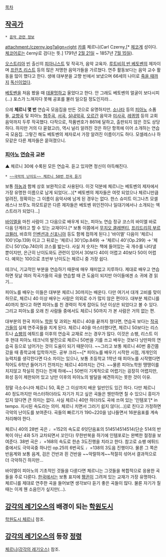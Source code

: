[[목차]]
== [[작곡가]] ==
 * [[음악 관련 정보]]

attachment:/czerny.jpg?align=right [[카를]] 체르니(Carl Czerny,[* [[체코]]계 성이다. [[체코어]]로는 černý로 검다는 뜻.] 1791년 [[2월 21일]] ~ 1857년 [[7월 15일]]).

[[오스트리아]] [[빈#s-1|빈]] 출신의 [[피아니스트]] 및 작곡가, 음악 교육자. [[루트비히 반 베토벤]]의 제자이며 [[프란츠 리스트]] 등의 많은 저명한 음악가들을 가르쳤다. 연주 활동보다는 음악 교수 활동을 많이 했다고 한다. 생애 대부분을 고향 빈에서 보냈으며 66세의 나이로 [[평생 독신으로 산 인물|죽을 때까지]] [[독신]]이었다.

[[루트비히 반 베토벤|베토벤]]을 처음 봤을 때 [[데꿀멍]]하고 울었다고 한다. 안 그래도 베토벤의 얼굴이 보다시피(…) 포스가 느껴지다 못해 공포를 불러 일으킬 정도인지라...

으레 '''체르니 몇 번''' 연습곡 모음집을 만든 것으로 유명하지만, [[소나타]] 등의 [[피아노]] 소품들, [[교향곡]] 및 피아노 [[협주곡]], [[서곡]], [[실내악]]곡, [[오르간]] 음악과 [[미사]]곡, [[레퀴엠]] 등의 교회음악까지 두루 작곡했다. 다작으로, 작품번호가 861에 달하고, 출판되지 않은 것도 상당하다. 하지만 거의 다 묻혔고(!), 역시 널리 알려진 것은 하단 항목에 이어 소개하는 연습곡 모음집. 그렇긴 해도 베토벤의 제자로서 가장 알려진 이름이기도 하다. 모셀레스나 하모같은 다른 제자들은 묻혀졌으니.

=== [[피아노]] [[연습곡]] 교본 ===
{{{#!html
<iframe width="420" height="315" src="//www.youtube.com/embed/HKmpCtWRrNw" frameborder="0" allowfullscreen></iframe>
}}}

▲ 체르니 30에 수록된 모든 연습곡. 듣고 있자면 정신이 아득해진다.

 * [http://www.youtube.com/watch?v=rREFCB6O1jY&list=PLC8DE9B69C2A4A43D ~~극악의 난이도~~ 체르니 50번 전곡 듣기]

보통 [[하농]]과 함께 상호 보완적으로 사용된다. 이것 덕분에 체르니는 베토벤의 제자에서 가장 유명한 이름으로 남게 되었다(...)[* 베토벤의 제자들은 여럿 되었으나 체르니만큼 알려진, 정확히는 그 이름이 음악사에 남게 된 경우는 없다. 한스 슈미트 이그나츠 모셀레스나 브루노 하모트같은 다른 제자들은 베토벤 위인전이나 일대기에서나 소개되는 엑스트라가 되었다...]

[[바이엘]]을 마친 사람이 그 다음으로 배우게 되는, 피아노 연습 정규 코스의 바이엘 바로 다음 단계라고 할 수 있는 교재이다.[* 보통 이쯤에서 [[무치오 클레멘티]], [[프리드리히 부르크뮐러]], 바흐의 [[인벤션과 신포니아]] 등도 함께 접하게 된다.] '바이엘' 다음이 '체르니 100'(Op.139) 이고 그 뒤로는 '체르니 30'(Op.849) → '체르니 40'(Op.299) → '체르니 50'(Op.740)의 코스를 밟는다. 사실 저 숫자는 책에 들어있는 곡 개수를 나타낼 뿐이지만, 은근히 난이도와도 관련이 있어서 30보다 40이 어렵고 40보다 50이 어렵다. 예외는 100으로 초반부 난이도는 체르니 중 가장 쉽다.

테크닉, 기교적인 부분을 연습하기 때문에 매우 재미없고 지루하다. 제대로 배우고 연습하면 뒷날 여러 작곡가들의 곡을 연습할 때 큰 도움이 되지만 아이들에겐 소 귀에 경 읽기...

피아노를 배우는 이들은 대부분 체르니 30까지는 배운다. 다만 여기서 대개 고비를 맞이하므로, 체르니 40 이상 배우는 사람은 의외로 수가 많지 않은 편이다. 대부분 체르니를 40까지 쳤다고 하면 피아노를 친 경력이 적게 잡아도 5년 이상은 되었다고 볼 수 있다. 그리고 피아노를 오래 친 사람들 중에서도 체르니 50까지 가 본 사람은 거의 없는 편.

대부분의 한국 피아노 [[학원]] 및 과외는 체르니 40을 끝까지 쳤다면, 연습곡 보다는 [[작곡가]]들의 실제 연주곡들을 치게 된다. 체르니 40을 마스터했다면, 체르니 50보다는 리스트나 [[쇼팽]]의 에튀드를 이후의 연습곡 교재로 쓰는 경우가 많다. 이것은 쇼팽, 리스트 이후 현대 피아노 테크닉의 발전으로 체르니 50번을 기를 쓰고 배우는 것보다 낭만파의 연습곡 등으로 넘어가는 것이 도움이 되기 때문이다. ~~그리고 보통 체르니 40번 중간쯤 갔을 때 중학교에 입학하거든. 공부 크리~~[* 피아노를 배우기 시작한 시점, 개개인의 능력치를 생각한다면 다소 차이는 있으나, 보통 초등학교 1학년 때 피아노를 시작했다면 적어도 6학년 들어가기 전까지는 체르니 40까지는 간다. ~~물론 피아노학원 땡땡이를 치지않고 착실히 친다는 전제 하에~~] 50번이 기계적으로 어렵기는 굉장히 어렵지만, 화성 등이 제한되어 있고 낭만 이후의 피아노의 발달을 예견하지는 못한 것이 이유.

정말 극소수나마 체르니 50, 혹은 그 이상까지 배운 일반인도 있긴 하다. 다만 체르니 40 정도까지만 마스터하더라도 자기가 치고 싶은 곡들은 웬만하면 칠 수 있으니 흥미가 있지 않다면 큰 의미는 없다. 사실 체르니 40만 하더라도 곡에 쓰여 있는 '인템포'[* in tempo. 지시된 속도라는 의미. 체르니 치면서 그러기 쉽지 않다(...)]로 친다고 가정하면 극악의 난이도를 보여준다. 곡들의 빠르기가 190~220을 넘나들면서 16분음표를 계속 처리해야 한다.

체르니 40의 28번 곡은 ♩=152의 속도로 6잇단음표의 514514514514(단순 514의 반복이 아닌 4와 5가 교차되면서 꼬인다) 무한반복을 하기에 인템포로는 완벽한 절정을 보여준다. 38번 곡은 ♩=168의 속도로 한손 3도진행을 치라고 한다. 참고로 쇼팽 에튀드 중에서도 극악곡중 하나인 op.25의 6번곡도 ♩=138의 3도음 진행이다. 물론 그 쪽은 반음계와 보통 음계, 검은 건반과 흰 건반을 ~~악랄하게~~적절히 섞어서 결과적으로 더 극악하긴 하지만...

바이엘이 피아노의 기초적인 것들을 다룬다면 체르니는 그것들을 복합적으로 응용한 곡들을 주로 다룬다. [[한국]]에서는 보통 표지에 [[펭귄]]이 그려져 있는 교재가 가장 유명하다. 체르니를 제대로 연주한 곡을 들어보면 생각보다 듣기 좋은 곡들이 많다. 물론 자기가 칠 때는 이게 웬 소음인가 싶지만(…).

== [[강각의 레기오스]]의 배경이 되는 [[학원도시]] ==
[[학원도시 체르니]] 참조.

== [[강각의 레기오스]]의 등장 [[정령]] ==
[[체르니(강각의 레기오스)]] 참조.
